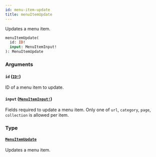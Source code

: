 ```yaml
---
id: menu-item-update
title: menuItemUpdate
---
```


Updates a menu item.

```graphql
menuItemUpdate(
  id: ID!
  input: MenuItemInput!
): MenuItemUpdate

```

### Arguments

#### `id` ([`ID!`](/api-reference/scalars/id.mdx))

ID of a menu item to update.

#### `input` ([`MenuItemInput!`](/api-reference/inputs/menu-item-input.mdx))

Fields required to update a menu item. Only one of `url`, `category`, `page`, `collection` is allowed per item.

### Type

#### [`MenuItemUpdate`](/api-reference/objects/menu-item-update.mdx)

Updates a menu item.
